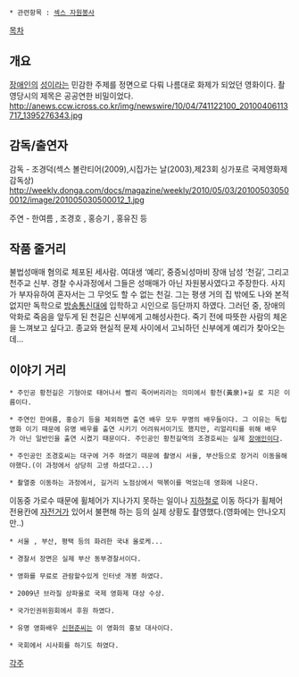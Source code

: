  * 관련항목 : [[섹스 자원봉사]]

[[목차]]
== 개요 ==
[[장애인]]의 [[성]]이라는 민감한 주제를 정면으로 다뤄 나름대로 화제가 되었던 영화이다. 촬영당시의 제목은 공공연한 비밀이었다.
http://anews.ccw.icross.co.kr/img/newswire/10/04/741122100_20100406113717_1395276343.jpg

== 감독/출연자 ==
감독 - 조경덕(섹스 볼란티어(2009),시집가는 날(2003),제23회 싱가포르 국제영화제 감독상)
http://weekly.donga.com/docs/magazine/weekly/2010/05/03/201005030500012/image/201005030500012_1.jpg

주연 - 한여름 , 조경호 , 홍승기 , 홍유진 등

== 작품 줄거리 ==
불법성매매 혐의로 체포된 세사람. 여대생 ‘예리’, 중증뇌성마비 장애 남성 ‘천길’, 그리고 천주교 신부. 경찰 수사과정에서 그들은 성매매가 아닌 자원봉사였다고 주장한다. 사지가 부자유하여 혼자서는 그 무엇도 할 수 없는 천길. 그는 평생 거의 집 밖에도 나와 본적 없지만 독학으로 [[방송통신대]]에 입학하고 시인으로 등단까지 하였다. 그러던 중, 장애의 악화로 죽음을 앞두게 된 천길은 신부에게 고해성사한다. 죽기 전에 따뜻한 사람의 체온을 느껴보고 싶다고. 종교와 현실적 문제 사이에서 고뇌하던 신부에게 예리가 찾아오는데...

== 이야기 거리 ==

 * 주인공 황천길은 기형아로 태어나서 빨리 죽어버리라는 의미에서 황천(黃泉)+길 로 지은 이름이다.

 * 주연인 한여름, 홍승기 등을 제외하면 출연 배우 모두 무명의 배우들이다. 그 이유는 독립영화 이기 때문에 유명 배우를 출연 시키기 어려워서이기도 했지만, 리얼리티를 위해 배우가 아닌 일반인을 출연 시켰기 때문이다. 주인공인 황천길역의 조경호씨는 실제 [[장애인]]이다.

 * 주인공인 조경호씨는 대구에 거주 하였기 때문에 촬영시 서울, 부산등으로 장거리 이동을해야했다.(이 과정에서 상당히 고생 하셨다고...) 

 * 촬열중 이동하는 과정에서, 길거리 노점상에서 떡볶이를 먹었는데 영화에 나온다.
이동중 가로수 때문에 휠체어가 지나가지 못하는 일이나 [[지하철]]로 이동 하다가 휠체어 전용칸에 [[자전거]]가 있어서 불편해 하는 등의 실제 상황도 촬영했다.(영화에는 안나오지만..)

 * 서울 , 부산, 평택 등의 화려한 국내 올로케...

 * 경찰서 장면은 실제 부산 동부경찰서이다.

 * 영화를 무료로 관람할수있게 인터넷 개봉 하였다.

 * 2009년 브라질 상파울로 국제 영화제 대상 수상.

 * 국가인권위원회에서 후원 하였다.

 * 유명 영화배우 [[신현준]]씨는 이 영화의 홍보 대사이다.

 * 국회에서 시사회를 하기도 하였다.


[[각주]]
